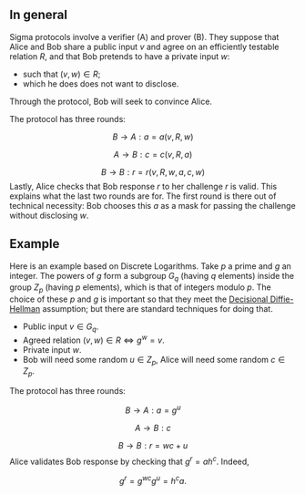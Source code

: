 == In general ==

Sigma protocols involve a verifier (A) and prover (B).
They suppose that Alice and Bob share a public input <math>v</math> and agree on an efficiently testable relation <math>R</math>, and that Bob pretends to have a private input <math>w</math>:
* such that <math>(v,w)\in R</math>;
* which he does does not want to disclose.
Through the protocol, Bob will seek to convince Alice.

The protocol has three rounds:
:<math> B\rightarrow A: a=a(v,R,w) </math>
:<math> A\rightarrow B: c=c(v,R,a) </math>
:<math> B\rightarrow B: r=r(v,R,w,a,c,w) </math>
Lastly, Alice checks that Bob response <math>r</math> to her challenge <math>r</math> is valid. This explains what the last two rounds are for. The first round is there out of technical necessity: Bob chooses this <math>a</math> as a mask for passing the challenge without disclosing <math>w</math>.

== Example ==

Here is an example based on Discrete Logarithms. Take <math>p</math> a prime and <math>g</math> an integer. The powers of <math>g</math> form a subgroup <math>G_q</math> (having <math>q</math> elements) inside the group <math>Z_p</math> (having <math>p</math> elements), which is that of integers modulo <math>p</math>. The choice of these <math>p</math> and <math>g</math> is important so that they meet the [http://en.wikipedia.org/wiki/Decisional_Diffie%E2%80%93Hellman_assumption Decisional Diffie-Hellman] assumption; but there are standard techniques for doing that.

* Public input <math>v\in G_q</math>.
* Agreed relation <math>(v,w)\in R \Leftrightarrow g^w=v</math>.
* Private input <math>w</math>.
* Bob will need some random <math>u\in Z_p</math>, Alice will need some random <math>c\in Z_p</math>. 
The protocol has three rounds:
:<math> B\rightarrow A: a=g^u </math>
:<math> A\rightarrow B: c </math>
:<math> B\rightarrow B: r=wc+u </math>
Alice validates Bob response by checking that <math>g^r=ah^c</math>. Indeed, 
:<math>g^r=g^{wc}g^u=h^ca.</math>